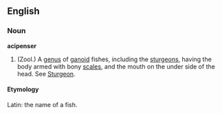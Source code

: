 ==English==
===Noun===
'''acipenser'''

# (Zool.) A [[genus]] of [[ganoid]] fishes, including the [[sturgeons]], having the body armed with bony [[scales]], and the mouth on the under side of the head. See [[Sturgeon]].

====Etymology====
Latin: the name of a fish.